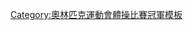 {{Navbox|bg=gold
|name = 奥林匹克运动会体操比赛女子蹦床冠军
|title = [[File:Olympic rings.svg|30px]] [[奥林匹克运动会女子体操奖牌得主列表#蹦床|奥林匹克运动会体操比赛女子蹦床冠军]]
| titlestyle=background:gold;
|state = {{{state|autocollapse}}}
| liststyle = text-align:left;
| listclass = plainlist
| list1 = {{div col|colwidth=15em}}
* [[Gymnastics at the 2000 Summer Olympics – Women's trampoline|2000]]：{{flagicon|RUS}} [[Irina Karavayeva]]
* [[Gymnastics at the 2004 Summer Olympics – Women's trampoline|2004]]：{{flagicon|GER}} [[Anna Dogonadze]]
* [[2008年夏季奧林匹克運動會體操比賽－女子蹦床|2008]]：{{flagicon|CHN}} [[何雯娜]]
* [[2012年夏季奧林匹克運動會體操女子蹦床比賽|2012]]：{{flagicon|CAN}} [[罗西·麦克琳南]]
* [[2016年夏季奧林匹克運動會女子彈翻床比賽|2016]]：{{flagicon|CAN}} [[罗西·麦克琳南]]
* [[2020年夏季奥林匹克运动会体操女子蹦床比赛|2020]]：{{flagicon|CHN}} [[朱雪莹]]

{{div col end}}
}}<noinclude>
{{collapsible option}}
[[Category:奧林匹克運動會體操比賽冠軍模板]]
</noinclude>